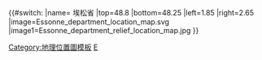 {{#switch:{{{1}}}
|name= 埃松省
|top=48.8
|bottom=48.25
|left=1.85
|right=2.65
|image=Essonne_department_location_map.svg
|image1=Essonne_department_relief_location_map.jpg
}}<noinclude>{{Location map/Info}}
[[Category:地理位置圖模板]]
[[Category:法国各省地理位置图模板|E]]
</noinclude>